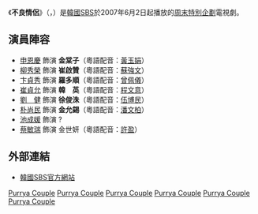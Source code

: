 {{Infobox Television
| show_name            = 不良情侶
| original_name        = {{lang|ko|불량커플}}
| image                = [[File:Bad_Couple.jpg|250px]]
| caption              = 
| genre                = 
| format               = 
| creator              = 
| developer            = 
| writer               = [[崔順植|崔順植]]
| director             = [[李明佑|李明佑]]、 [[金奎完|金奎完]]
| creative_director    = 
| presenter            = 
| starring             = [[申恩慶|申恩慶]]、[[柳秀榮|柳秀榮]]、[[卞貞秀|卞貞秀]]、[[崔真允|崔真允]]、[[劉健|劉健]]、[[朴相民|朴相民]]
| slogan               =  
| theme_music_composer = 
| opentheme            = 
| endtheme             = 
| composer             = 
| country              = {{KOR}}
| language             = [[韓語|韓語]]
| num_seasons          = <!-- or num_series -->
| num_episodes         = 16
| list_episodes        = 
| location             = 
| runtime              = 
| company              = [[DSP_Media|DSP Media]]
| distributor          = 
| channel              = [[SBS_(韓國)|SBS]]
| picture_format       = 
| audio_format         = 
| first_run            = {{KOR}}
| first_aired          = {{start date|2007|6|2}}
| last_aired           = {{end date|2007|7|22}}
| preceded_by          = <!--只適用於系列作品-->
| followed_by          = <!--只適用於系列作品-->
| related              =
| website              = http://tv.sbs.co.kr/badcouple/
| production_website   = 
}}
《'''不良情侶'''》（{{lang-ko|불량커플}}，{{lang-en|''Bad Couple''}}）是[[韓國|韓國]][[SBS_(韓國)|SBS]]於2007年6月2日起播放的[[SBS週末特別計劃劇|周末特別企劃]]電視劇。

== 演員陣容 ==
*[[申恩慶|申恩慶]] 飾演 '''金棠子'''（粵語配音：[[黃玉娟|黃玉娟]]）
*[[柳秀榮|柳秀榮]] 飾演 '''崔啟贊'''（粵語配音：[[蘇強文|蘇強文]]）
*[[卞貞秀|卞貞秀]] 飾演 '''羅多順'''（粵語配音：[[曾佩儀|曾佩儀]]）
*[[崔貞允|崔貞允]] 飾演 '''韓　英'''（粵語配音：[[程文意|程文意]]）
*[[劉健_(韓國)|劉　健]] 飾演 '''徐俊洙'''（粵語配音：[[伍博民|伍博民]]）
*[[朴尚民|朴尚民]] 飾演 '''金允錫'''（粵語配音：[[潘文柏|潘文柏]]）
*[[池成媛|池成媛]] 飾演 ?
*[[蔡敏瑞|蔡敏瑞]] 飾演 金世妍（粵語配音：[[許盈|許盈]]）

== 外部連結 ==
*[http://tv.sbs.co.kr/badcouple/ 韓國SBS官方網站]{{Wayback|url=http://tv.sbs.co.kr/badcouple/ |date=20100420075738 }} {{ko}}

{{電視節目的變遷
|電視台= {{flagicon|South Korea}} 韓國 [[SBS_(韓國)|SBS]] 
|播放檔次= [[SBS週末特別計劃劇|周末特別企劃]]
|節目名稱= 不良情侶<br />（2007年6月2日 - 2007年7月22日）
|上一節目= [[藍魚|藍魚]]<br />（2007年4月7日 - 2007年5月27日）
|下一節目= [[愛情殺手吳水晶|愛情殺手吳水晶]]<br />（2007年7月28日 - 2007年9月16日）
}}
{{SBS週末晚間十點連續劇}}
{{DSP Media}}

[[Category:2007年韓國電視劇集|Purrya Couple]]
[[Category:SBS週末特別計劃劇|Purrya Couple]]
[[Category:韓國偶像劇|Purrya Couple]]
[[Category:DSP_Media|Purrya Couple]]
[[Category:韓國浪漫喜劇電視劇|Purrya Couple]]
[[Category:無綫電視外購劇集|Purrya Couple]]
